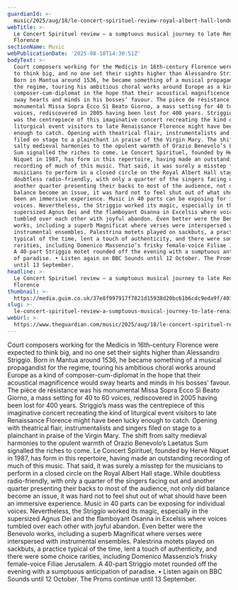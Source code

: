 ```yaml
---
guardianId: >-
  music/2025/aug/18/le-concert-spirituel-review-royal-albert-hall-london-striggio-mass
webTitle: >-
  Le Concert Spirituel review – a sumptuous musical journey to late Renaissance
  Florence
sectionName: Music
webPublicationDate: '2025-08-18T14:30:51Z'
bodyText: >-
  Court composers working for the Medicis in 16th-century Florence were expected
  to think big, and no one set their sights higher than Alessandro Striggio.
  Born in Mantua around 1536, he became something of a musical propagandist for
  the regime, touring his ambitious choral works around Europe as a kind of
  composer-cum-diplomat in the hope that their acoustical magnificence would
  sway hearts and minds in his bosses’ favour. The pièce de résistance was his
  monumental Missa Sopra Ecco Sì Beato Giorno, a mass setting for 40 to 60
  voices, rediscovered in 2005 having been lost for 400 years. Striggio’s mass
  was the centrepiece of this imaginative concert recreating the kind of
  liturgical event visitors to late Renaissance Florence might have been lucky
  enough to catch. Opening with theatrical flair, instrumentalists and singers
  filed on stage to a plainchant in praise of the Virgin Mary. The shift from
  salty medieval harmonies to the opulent warmth of Orazio Benevolo’s Laetatus
  Sum signalled the riches to come. Le Concert Spirituel, founded by Hervé
  Niquet in 1987, has form in this repertoire, having made an outstanding
  recording of much of this music. That said, it was surely a misstep for the
  musicians to perform in a closed circle on the Royal Albert Hall stage. While
  doubtless radio-friendly, with only a quarter of the singers facing out and
  another quarter presenting their backs to most of the audience, not only did
  balance become an issue, it was hard not to feel shut out of what should have
  been an immersive experience. Music in 40 parts can be exposing for individual
  voices. Nevertheless, the Striggio worked its magic, especially in the
  supersized Agnus Dei and the flamboyant Osanna in Excelsis where voices
  tumbled over each other with joyful abandon. Even better were the Benevolo
  works, including a superb Magnificat where verses were interspersed with
  instrumental ensembles. Palestrina motets played on sackbuts, a practice
  typical of the time, lent a touch of authenticity, and there were some choice
  rarities, including Domenico Massenzio’s frisky female-voice Filiae Jerusalem.
  A 40-part Striggio motet rounded off the evening with a sumptuous anticipation
  of paradise. • Listen again on BBC Sounds until 12 October. The Proms continue
  until 13 September.
headline: >-
  Le Concert Spirituel review – a sumptuous musical journey to late Renaissance
  Florence
thumbnail: >-
  https://media.guim.co.uk/37e8f997917f7821d15938d20bc61b6cdc9eda9f/401_0_4271_3420/500.jpg
slug: >-
  le-concert-spirituel-review-a-sumptuous-musical-journey-to-late-renaissance-florence
webUrl: >-
  https://www.theguardian.com/music/2025/aug/18/le-concert-spirituel-review-royal-albert-hall-london-striggio-mass
---
```

Court composers working for the Medicis in 16th-century Florence were expected to think big, and no one set their sights higher than Alessandro Striggio. Born in Mantua around 1536, he became something of a musical propagandist for the regime, touring his ambitious choral works around Europe as a kind of composer-cum-diplomat in the hope that their acoustical magnificence would sway hearts and minds in his bosses’ favour. The pièce de résistance was his monumental Missa Sopra Ecco Sì Beato Giorno, a mass setting for 40 to 60 voices, rediscovered in 2005 having been lost for 400 years. Striggio’s mass was the centrepiece of this imaginative concert recreating the kind of liturgical event visitors to late Renaissance Florence might have been lucky enough to catch. Opening with theatrical flair, instrumentalists and singers filed on stage to a plainchant in praise of the Virgin Mary. The shift from salty medieval harmonies to the opulent warmth of Orazio Benevolo’s Laetatus Sum signalled the riches to come. Le Concert Spirituel, founded by Hervé Niquet in 1987, has form in this repertoire, having made an outstanding recording of much of this music. That said, it was surely a misstep for the musicians to perform in a closed circle on the Royal Albert Hall stage. While doubtless radio-friendly, with only a quarter of the singers facing out and another quarter presenting their backs to most of the audience, not only did balance become an issue, it was hard not to feel shut out of what should have been an immersive experience. Music in 40 parts can be exposing for individual voices. Nevertheless, the Striggio worked its magic, especially in the supersized Agnus Dei and the flamboyant Osanna in Excelsis where voices tumbled over each other with joyful abandon. Even better were the Benevolo works, including a superb Magnificat where verses were interspersed with instrumental ensembles. Palestrina motets played on sackbuts, a practice typical of the time, lent a touch of authenticity, and there were some choice rarities, including Domenico Massenzio’s frisky female-voice Filiae Jerusalem. A 40-part Striggio motet rounded off the evening with a sumptuous anticipation of paradise. • Listen again on BBC Sounds until 12 October. The Proms continue until 13 September.
